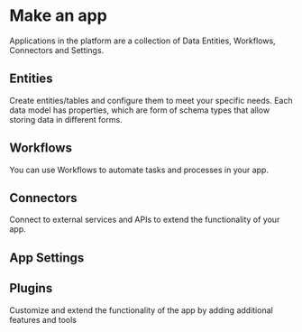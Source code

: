 # Make an app

Applications in the platform are a collection of Data Entities, Workflows, Connectors and Settings.

## Entities

Create entities/tables and configure them to meet your specific needs. Each data model has properties,
which are form of schema types that allow storing data in different forms.

## Workflows

You can use Workflows to automate tasks and processes in your app.

## Connectors

Connect to external services and APIs to extend the functionality of your app.

## App Settings

## Plugins

Customize and extend the functionality of the app by adding additional features and tools
